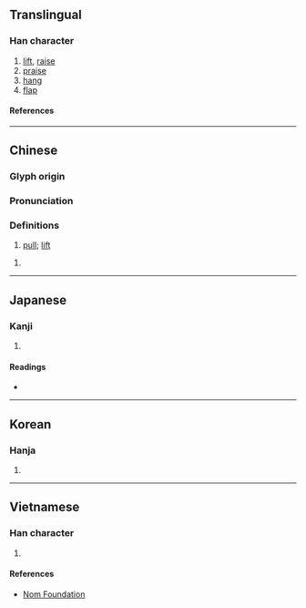 {{character info}}
{{character info|0xfa8d}}
==Translingual==

===Han character===
{{Han char|rn=64|rad=手|as=09|sn=12|four=58021|canj=QOMN|ids=⿰扌俞}}

# [[lift]], [[raise]]
# [[praise]]
# [[hang]]
# [[flap]]

====References====
{{Han ref|kx=0440.270|dkj=12320|dj=0791.240|hdz=31921.020|uh=63C4|ud=25540|bh=D967|bd=55655}}
{{Han ref|uh=FA8D}}

----

==Chinese==
{{zh-forms}}

===Glyph origin===
{{Han etym}}
{{Han compound|扌|俞|ls=psc|t1=hand|c1=s|c2=p}}

===Pronunciation===
{{zh-pron
|m=yú,yóu
|c=jyu4
|cat=v
}}

===Definitions===
{{zh-hanzi}}

# {{lb|zh|formal}} [[pull]]; [[lift]]

# {{zh-only|揶揄}}

----

==Japanese==

===Kanji===
{{ja-kanji|grade=|rs=手09}}

# {{rfdef|ja|sort=手09}}

====Readings====
* {{ja-readings|on=ゆ,ゆう|kun=ひく,うごかす,なぶる}}

----

==Korean==

===Hanja===
{{ko-hanja|hangeul=유|eumhun=|rv=yu|mr=yu|y=yu}}

# {{rfdef|ko|sort=手09}}

----

==Vietnamese==

===Han character===
{{vi-readings|rs=手09|reading=du, dũ}}

# {{rfdef|vi|sort=手09}}

====References====
* [http://nomfoundation.org/common/nom_details.php?codepoint=63c4 Nom Foundation]